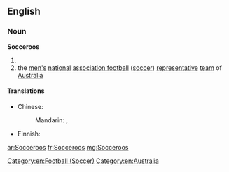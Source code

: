 ==English==

===Noun===
'''Socceroos'''
{{wikipedia|Australia national association football team|Socceroos}}

# {{plural of|[[Socceroo]]}}
# the [[man|men's]] [[national]] [[association football]] ([[soccer]]) [[representative]] [[team]] of [[Australia]]

====Translations====
{{trans-top|men's football team of Australia}}
* Chinese:
*: Mandarin: {{t|cmn|澳大利亞國家足球隊|sc=Hani}}, {{t|cmn|澳大利亚国家足球队|tr=Àodàlìyà Guójiā Zúqiúduì|sc=Hani}}
{{trans-mid}}
* Finnish: {{t+|fi|Australia|alt=Australian}} {{t-|fi|jalkapallojoukkue}}
{{trans-bottom}}

[[Category:en:Football (Soccer)]]
[[Category:en:Australia]]

[[ar:Socceroos]]
[[fr:Socceroos]]
[[mg:Socceroos]]